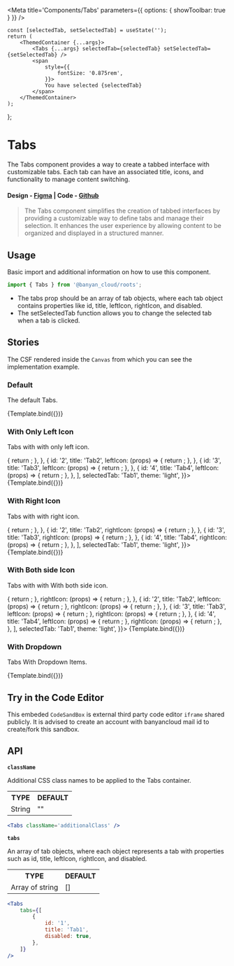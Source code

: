 

<Meta title='Components/Tabs' parameters={{ options: { showToolbar: true } }} />

	const [selectedTab, setSelectedTab] = useState('');
	return (
		<ThemedContainer {...args}>
			<Tabs {...args} selectedTab={selectedTab} setSelectedTab={setSelectedTab} />
			<span
				style={{
					fontSize: '0.875rem',
				}}>
				You have selected {selectedTab}
			</span>
		</ThemedContainer>
	);
};

# Tabs

The Tabs component provides a way to create a tabbed interface with customizable tabs. Each tab can have an associated title, icons, and functionality to manage content switching.

#### Design - [Figma](https://www.figma.com/file/e9opoAtQHBo4vFd6u0Co98/Component-Library?node-id=943%3A47943&mode=dev) | Code - [Github](https://github.com/banyandata-cloud/roots/tree/main/components/tabs)

> The Tabs component simplifies the creation of tabbed interfaces by providing a customizable way to define tabs and manage their selection. It enhances the user experience by allowing content to be organized and displayed in a structured manner.

## Usage

Basic import and additional information on how to use this component.

```js
import { Tabs } from '@banyan_cloud/roots';
```

-   The tabs prop should be an array of tab objects, where each tab object contains properties like id, title, leftIcon, rightIcon, and disabled.
-   The setSelectedTab function allows you to change the selected tab when a tab is clicked.

## Stories

The CSF rendered inside the `Canvas` from which you can see the implementation example.

### Default

The default Tabs.

<Canvas>
	<Story
		name='Default'
		args={{
			tabs: [
				{
					id: '1',
					title: 'Tab1',
				},
				{
					id: '2',
					title: 'Tab2',
				},
				{
					id: '3',
					title: 'Tab3',
					disabled: true,
				},
				{
					id: '4',
					title: 'Tab4',
				},
			],
			selectedTab: 'Tab1',
			theme: 'light',
		}}>
		{Template.bind({})}
	</Story>
</Canvas>

### With Only Left Icon

Tabs with with only left icon.

<Canvas>
	<Story
		name='With Only Left Icon'
		args={{
			tabs: [
				{
					id: '1',
					title: 'Tab1',
					leftIcon: (props) => {
						return <CaretIcon {...props} />;
					},
				},
				{
					id: '2',
					title: 'Tab2',
					leftIcon: (props) => {
						return <CaretIcon {...props} />;
					},
				},
				{
					id: '3',
					title: 'Tab3',
					leftIcon: (props) => {
						return <CaretIcon {...props} />;
					},
				},
				{
					id: '4',
					title: 'Tab4',
					leftIcon: (props) => {
						return <CaretIcon {...props} />;
					},
				},
			],
			selectedTab: 'Tab1',
			theme: 'light',
		}}>
		{Template.bind({})}
	</Story>
</Canvas>

### With Right Icon

Tabs with with right icon.

<Canvas>
	<Story
		name='With Right Icon'
		args={{
			tabs: [
				{
					id: '1',
					title: 'Tab1',
					rightIcon: (props) => {
						return <CaretIcon {...props} />;
					},
				},
				{
					id: '2',
					title: 'Tab2',
					rightIcon: (props) => {
						return <CaretIcon {...props} />;
					},
				},
				{
					id: '3',
					title: 'Tab3',
					rightIcon: (props) => {
						return <CaretIcon {...props} />;
					},
				},
				{
					id: '4',
					title: 'Tab4',
					rightIcon: (props) => {
						return <CaretIcon {...props} />;
					},
				},
			],
			selectedTab: 'Tab1',
			theme: 'light',
		}}>
		{Template.bind({})}
	</Story>
</Canvas>

### With Both side Icon

Tabs with with With both side icon.

<Canvas>
	<Story
		name='With Both side Icon'
		args={{
			tabs: [
				{
					id: '1',
					title: 'Tab1',
					leftIcon: (props) => {
						return <CaretIcon {...props} />;
					},
					rightIcon: (props) => {
						return <CaretIcon {...props} />;
					},
				},
				{
					id: '2',
					title: 'Tab2',
					leftIcon: (props) => {
						return <CaretIcon {...props} />;
					},
					rightIcon: (props) => {
						return <CaretIcon {...props} />;
					},
				},
				{
					id: '3',
					title: 'Tab3',
					leftIcon: (props) => {
						return <CaretIcon {...props} />;
					},
					rightIcon: (props) => {
						return <CaretIcon {...props} />;
					},
				},
				{
					id: '4',
					title: 'Tab4',
					leftIcon: (props) => {
						return <CaretIcon {...props} />;
					},
					rightIcon: (props) => {
						return <CaretIcon {...props} />;
					},
				},
			],
			selectedTab: 'Tab1',
			theme: 'light',
		}}>
		{Template.bind({})}
	</Story>
</Canvas>

### With Dropdown

Tabs With Dropdown Items.

<Canvas>
	<Story
		name='With Dropdown Items'
		args={{
			tabs: [
				{
					id: '1',
					title: 'Tab1',
				},
				{
					id: '2',
					title: 'Tab2',
				},
				{
					id: '3',
					title: 'Tab3',
				},
				{
					id: 'multi',
					title: 'Multiple Tabs',
					dropdownItems: [
						{ id: '4', title: 'Tab4' },
						{ id: '5', title: 'Tab5' },
						{ id: '6', title: 'Tab6' },
					],
				},
			],
			selectedTab: 'Tab1',
			theme: 'light',
		}}>
		{Template.bind({})}
	</Story>
</Canvas>

## Try in the Code Editor

This embeded `CodeSandBox` is external third party code editor `iframe` shared publicly. It is advised to create an account with banyancloud mail id to create/fork this sandbox.

## API

**`className`**

Additional CSS class names to be applied to the Tabs container.

<table style={{ width: '100%' }}>
	<tr>
		<th style={{ textAlign: 'left', width: '50%' }}>TYPE</th>
		<th style={{ textAlign: 'left', width: '50%' }}>DEFAULT</th>
	</tr>
	<tr>
		<td>String</td>
		<td>""</td>
	</tr>
</table>

```jsx
<Tabs className='additionalClass' />
```

**`tabs`**

An array of tab objects, where each object represents a tab with properties such as id, title, leftIcon, rightIcon, and disabled.

<table style={{ width: '100%' }}>
	<tr>
		<th style={{ textAlign: 'left', width: '50%' }}>TYPE</th>
		<th style={{ textAlign: 'left', width: '50%' }}>DEFAULT</th>
	</tr>
	<tr>
		<td>Array of string</td>
		<td>[]</td>
	</tr>
</table>

```jsx
<Tabs
	tabs={[
		{
			id: '1',
			title: 'Tab1',
			disabled: true,
		},
	]}
/>
```
